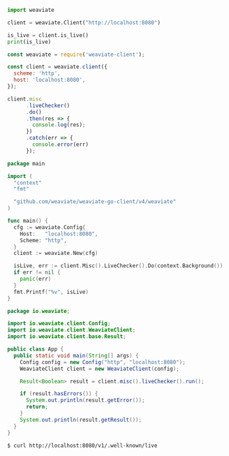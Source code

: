 
<Tabs groupId="languages">
<TabItem value="py" label="Python">

```python
import weaviate

client = weaviate.Client("http://localhost:8080")

is_live = client.is_live()
print(is_live)
```

</TabItem>
<TabItem value="js" label="JavaScript">

```js
const weaviate = require('weaviate-client');

const client = weaviate.client({
  scheme: 'http',
  host: 'localhost:8080',
});

client.misc
      .liveChecker()
      .do()
      .then(res => {
        console.log(res);
      })
      .catch(err => {
        console.error(err)
      });
```

</TabItem>
<TabItem value="go" label="Go">

```go
package main

import (
  "context"
  "fmt"

  "github.com/weaviate/weaviate-go-client/v4/weaviate"
)

func main() {
  cfg := weaviate.Config{
    Host:   "localhost:8080",
    Scheme: "http",
  }
  client := weaviate.New(cfg)

  isLive, err := client.Misc().LiveChecker().Do(context.Background())
  if err != nil {
    panic(err)
  }
  fmt.Printf("%v", isLive)
}
```

</TabItem>
<TabItem value="java" label="Java">

```java
package io.weaviate;

import io.weaviate.client.Config;
import io.weaviate.client.WeaviateClient;
import io.weaviate.client.base.Result;

public class App {
  public static void main(String[] args) {
    Config config = new Config("http", "localhost:8080");
    WeaviateClient client = new WeaviateClient(config);

    Result<Boolean> result = client.misc().liveChecker().run();

    if (result.hasErrors()) {
      System.out.println(result.getError());
      return;
    }
    System.out.println(result.getResult());
  }
}
```

</TabItem>
<TabItem value="curl" label="Curl">

```bash
$ curl http://localhost:8080/v1/.well-known/live
```

</TabItem>
</Tabs>
